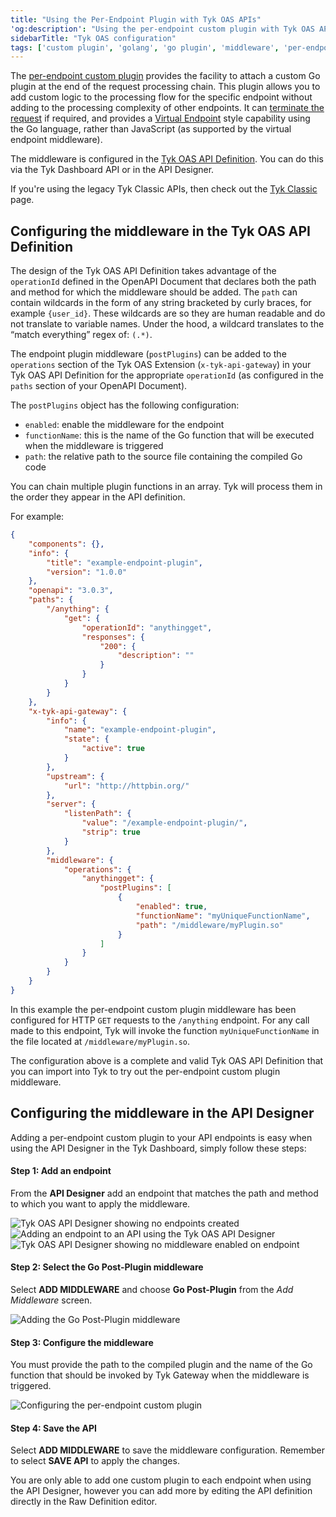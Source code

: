 ```yaml
---
title: "Using the Per-Endpoint Plugin with Tyk OAS APIs"
'og:description': "Using the per-endpoint custom plugin with Tyk OAS APIs"
sidebarTitle: "Tyk OAS configuration"
tags: ['custom plugin', 'golang', 'go plugin', 'middleware', 'per-endpoint', 'Tyk OAS', 'Tyk OAS API']
---
```


The [per-endpoint custom plugin](/5.6/product-stack/tyk-gateway/middleware/endpoint-plugin) provides the facility to attach a custom Go plugin at the end of the request processing chain.
This plugin allows you to add custom logic to the processing flow for the specific endpoint without adding to the processing complexity of other endpoints.
It can [terminate the request](/5.6/product-stack/tyk-gateway/advanced-configurations/plugins/golang/writing-go-plugins#terminating-the-request) if required,
and provides a [Virtual Endpoint](/5.6/advanced-configuration/compose-apis/virtual-endpoints) style capability using the Go language, rather than JavaScript (as supported by the virtual endpoint middleware).

The middleware is configured in the [Tyk OAS API Definition](/5.6/tyk-apis/tyk-gateway-api/oas/x-tyk-oas-doc#operation). You can do this via the Tyk Dashboard API or in the API Designer.

If you're using the legacy Tyk Classic APIs, then check out the [Tyk Classic](/5.6/product-stack/tyk-gateway/middleware/endpoint-plugin-tyk-classic) page.

## Configuring the middleware in the Tyk OAS API Definition

The design of the Tyk OAS API Definition takes advantage of the `operationId` defined in the OpenAPI Document that declares both the path and method for which the middleware should be added. The `path` can contain wildcards in the form of any string bracketed by curly braces, for example `{user_id}`. These wildcards are so they are human readable and do not translate to variable names. Under the hood, a wildcard translates to the “match everything” regex of: `(.*)`.

The endpoint plugin middleware (`postPlugins`) can be added to the `operations` section of the Tyk OAS Extension (`x-tyk-api-gateway`) in your Tyk OAS API Definition for the appropriate `operationId` (as configured in the `paths` section of your OpenAPI Document).

The `postPlugins` object has the following configuration:

- `enabled`: enable the middleware for the endpoint
- `functionName`: this is the name of the Go function that will be executed when the middleware is triggered
- `path`: the relative path to the source file containing the compiled Go code

You can chain multiple plugin functions in an array. Tyk will process them in the order they appear in the API definition.

For example:

```json {hl_lines=["39-45"],linenos=true, linenostart=1}
{
    "components": {},
    "info": {
        "title": "example-endpoint-plugin",
        "version": "1.0.0"
    },
    "openapi": "3.0.3",
    "paths": {
        "/anything": {
            "get": {
                "operationId": "anythingget",
                "responses": {
                    "200": {
                        "description": ""
                    }
                }
            }
        }
    },
    "x-tyk-api-gateway": {
        "info": {
            "name": "example-endpoint-plugin",
            "state": {
                "active": true
            }
        },
        "upstream": {
            "url": "http://httpbin.org/"
        },          
        "server": {
            "listenPath": {
                "value": "/example-endpoint-plugin/",                
                "strip": true
            }
        },      
        "middleware": {
            "operations": {
                "anythingget": {
                    "postPlugins": [
                        {
                            "enabled": true,
                            "functionName": "myUniqueFunctionName",
                            "path": "/middleware/myPlugin.so"
                        }
                    ]
                }
            }
        }
    }
}
```

In this example the per-endpoint custom plugin middleware has been configured for HTTP `GET` requests to the `/anything` endpoint. For any call made to this endpoint, Tyk will invoke the function `myUniqueFunctionName` in the file located at `/middleware/myPlugin.so`.

The configuration above is a complete and valid Tyk OAS API Definition that you can import into Tyk to try out the per-endpoint custom plugin middleware.

## Configuring the middleware in the API Designer

Adding a per-endpoint custom plugin to your API endpoints is easy when using the API Designer in the Tyk Dashboard, simply follow these steps:

#### Step 1: Add an endpoint

From the **API Designer** add an endpoint that matches the path and method to which you want to apply the middleware.

<img src="/img/dashboard/api-designer/tyk-oas-no-endpoints.png" alt="Tyk OAS API Designer showing no endpoints created" />

<img src="/img/dashboard/api-designer/tyk-oas-add-endpoint.png" alt="Adding an endpoint to an API using the Tyk OAS API Designer" />

<img src="/img/dashboard/api-designer/tyk-oas-no-middleware.png" alt="Tyk OAS API Designer showing no middleware enabled on endpoint" />

#### Step 2: Select the Go Post-Plugin middleware

Select **ADD MIDDLEWARE** and choose **Go Post-Plugin** from the *Add Middleware* screen.

<img src="/img/dashboard/api-designer/tyk-oas-go-plugin.png" alt="Adding the Go Post-Plugin middleware" />

#### Step 3: Configure the middleware

You must provide the path to the compiled plugin and the name of the Go function that should be invoked by Tyk Gateway when the middleware is triggered.

<img src="/img/dashboard/api-designer/tyk-oas-go-plugin-config.png" alt="Configuring the per-endpoint custom plugin" />

#### Step 4: Save the API

Select **ADD MIDDLEWARE** to save the middleware configuration. Remember to select **SAVE API** to apply the changes.


<Note>
You are only able to add one custom plugin to each endpoint when using the API Designer, however you can add more by editing the API definition directly in the Raw Definition editor.
</Note>

